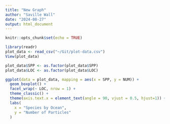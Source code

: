 ```yaml
---
title: "New Graph"
author: "Saville Wall"
date: "2024-08-27"
output: html_document
---
```


```r
knitr::opts_chunk$set(echo = TRUE)
```

```r
library(readr)
plot_data <- read_csv("~/Git/plot-data.csv")
View(plot_data)
```
```r
plot_data$SPP <- as.factor(plot_data$SPP)
plot_data$LOC <- as.factor(plot_data$LOC)

ggplot(data = plot_data, mapping = aes(x = SPP, y = NUM)) + 
  geom_boxplot() +
  facet_wrap(~ LOC, nrow = 1) +
  theme_classic() +
  theme(axis.text.x = element_text(angle = 90, vjust = 0.5, hjust=1)) +
  labs(
    x = "Species by Ocean",
    y = "Number of Particles"
  )
```


